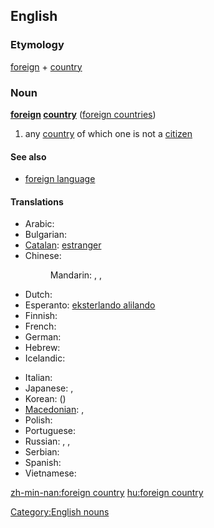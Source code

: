 ==English==

===Etymology===
[[foreign]] + [[country]]

===Noun===
'''[[foreign]] [[country]]''' ([[foreign countries]])

# any [[country]] of which one is not a [[citizen]]

====See also====
* [[foreign language]]

====Translations====
{{trans-top|country of which one is not a citizen}}
* Arabic: {{t|ar|بلد أجنبي|m|tr=bálad 'ajnabiy}}
* Bulgarian: {{t+|bg|чужбина|f|tr=čužbína}}
* [[Catalan]]: [[estranger]]
* Chinese:
*: Mandarin: {{t-|cmn|外國|sc=Hani}}, {{t-|cmn|外国|tr=wàiguó|sc=Hani}},{{qualifier|generic}} {{t-|cmn|海外|tr=hǎiwài|sc=Hani}}
* Dutch: {{t+|nl|buitenland|n}}
* Esperanto: [[eksterlando alilando]]
* Finnish: {{t+|fi|ulkomaa}}
* French: {{t+|fr|étranger}}
* German: {{t+|de|Ausland|n}}
* Hebrew: {{t-|he|נכר|m}}
* Icelandic: {{t+|is|útland|n}}
{{trans-mid}}
* Italian: {{t+|it|estero}}
* Japanese: {{t+|ja|海外|tr=かいがい, kaigai}},{{t+|ja|外国|tr=がいこく, gaikoku}}
* Korean: {{t+|ko|외국|tr=oeguk}} ({{t+|ko|外國}})
* [[Macedonian]]: {{t|mk|туѓина|f|tr=túǵina}},  {{t|mk|јабана|f|tr=jábana}}
* Polish: {{t+|pl|zagranica}}
* Portuguese: {{t+|pt|estrangeiro}}
* Russian: {{t|ru|зарубежная страна|f|tr=zarubéžnaja straná}}, {{qualifier|generic}} {{t+|ru|заграница|f|tr=zagraníca}}, {{qualifier|poetic}} {{t|ru|чужбина|f|tr=čužbína}}
* Serbian: {{t-|sr|tuđina|f}}
* Spanish: {{t+|es|extranjero}}
* Vietnamese: {{t|vi|nước ngoài|xs=Vietnamese}}
{{trans-bottom}}

[[Category:English nouns]]

[[zh-min-nan:foreign country]]
[[hu:foreign country]]
